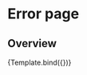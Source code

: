 

<Meta title="Patterns/Content/Error" component={ErrorPage} />


# Error page

## Overview

<Canvas>
  <Story
    name="Error"
    args={{
      statusCode: 404,
      language: 'de',
    }}
    argTypes={{
      statusCode: {
        options: [404, 500],
        control: 'select',
      },
      language: {
        options: ['de', 'fr', 'it', 'en'],
        control: 'select',
      },
      brandLogo: {
        table: {
          disable: true,
        },
      },
    }}
  >
    {Template.bind({})}
  </Story>
</Canvas>
